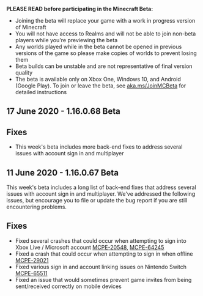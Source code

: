 **PLEASE READ before participating in the Minecraft Beta:**

-   Joining the beta will replace your game with a work in progress version of Minecraft
-   You will not have access to Realms and will not be able to join non-beta players while you're previewing the beta
-   Any worlds played while in the beta cannot be opened in previous versions of the game so please make copies of worlds to prevent losing them
-   Beta builds can be unstable and are not representative of final version quality
-   The beta is available only on Xbox One, Windows 10, and Android (Google Play). To join or leave the beta, see [aka.ms/JoinMCBeta](https://aka.ms/JoinMCBeta) for detailed instructions

## 17 June 2020 - 1.16.0.68 Beta

## **Fixes** 

-   This week's beta includes more back-end fixes to address several issues with account sign in and multiplayer

## 11 June 2020 - 1.16.0.67 Beta

This week's beta includes a long list of back-end fixes that address several issues with account sign in and multiplayer. We've addressed the following issues, but encourage you to file or update the bug report if you are still encountering problems.

## **Fixes**

-   Fixed several crashes that could occur when attempting to sign into Xbox Live / Microsoft account [MCPE-20548](https://bugs.mojang.com/browse/MCPE-20548), [MCPE-64245](https://bugs.mojang.com/browse/MCPE-64245) 
-   Fixed a crash that could occur when attempting to sign in when offline [MCPE-29021](https://bugs.mojang.com/browse/MCPE-29021) 
-   Fixed various sign in and account linking issues on Nintendo Switch [MCPE-65511](https://bugs.mojang.com/browse/MCPE-65511) 
-   Fixed an issue that would sometimes prevent game invites from being sent/received correctly on mobile devices